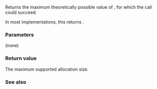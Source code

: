 {{cpp/memory/allocator/title|max_size}}
{{cpp/memory/allocator/navbar}}
{{dcl begin}}
{{dcl rev begin}}
{{dcl|until=c++11|
size_type max_size() const throw();
}}
{{dcl|since=c++11|deprecated=c++17|removed=c++20|
size_type max_size() const noexcept;
}}
{{dcl rev end}}
{{dcl end}}

Returns the maximum theoretically possible value of {{tt|n}}, for which the call {{box|{{lc|allocate}}{{c/core|(n, 0)}}}} could succeed. 

In most implementations, this returns {{c|std::numeric_limits&lt;size_type&gt;::max() / sizeof(value_type)}}.

===Parameters===
(none)

===Return value===
The maximum supported allocation size.

===See also===
{{dsc begin}}
{{dsc inc|cpp/memory/allocator_traits/dsc max_size}}
{{dsc end}}

{{langlinks|de|es|fr|it|ja|pt|ru|zh}}